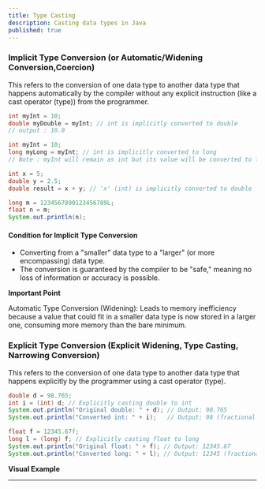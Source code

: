 ```yaml
---
title: Type Casting
description: Casting data types in Java
published: true  
---
```


### Implicit Type Conversion (or Automatic/Widening Conversion,Coercion)

This refers to the conversion of one data type to another data type that happens automatically by the compiler without any explicit instruction (like a cast operator (type)) from the programmer.

```java
int myInt = 10;
double myDouble = myInt; // int is implicitly converted to double
// output : 10.0
```

```java
int myInt = 10;
long myLong = myInt; // int is implicitly converted to long
// Note : myInt will remain as int but its value will be converted to long
```

```java
int x = 5;
double y = 2.5;
double result = x + y; // 'x' (int) is implicitly converted to double
```

```java
long m = 1234567890123456789L;
float n = m;
System.out.println(n);
```

#### Condition for Implicit Type Conversion
- Converting from a "smaller" data type to a "larger" (or more encompassing) data type.
- The conversion is guaranteed by the compiler to be "safe," meaning no loss of information or accuracy is possible.

**Important Point**

Automatic Type Conversion (Widening): Leads to memory inefficiency because a value that could fit in a smaller data type is now stored in a larger one, consuming more memory than the bare minimum.


### Explicit Type Conversion (Explicit Widening, Type Casting, Narrowing Conversion)

This refers to the conversion of one data type to another data type that happens explicitly by the programmer using a cast operator (type).


```java
double d = 98.765;
int i = (int) d; // Explicitly casting double to int
System.out.println("Original double: " + d); // Output: 98.765
System.out.println("Converted int: " + i);   // Output: 98 (fractional part is lost)
```

```java
float f = 12345.67f;
long l = (long) f; // Explicitly casting float to long
System.out.println("Original float: " + f); // Output: 12345.67
System.out.println("Converted long: " + l); // Output: 12345 (fractional part lost)
```


**Visual Example**

<ImageCenter src="https://res.cloudinary.com/dkkifg17t/image/upload/v1751862936/ChatGPT_Image_Jul_7_2025_10_03_15_AM_s3imv1.jpg" alt="Type Conversion"/>

---